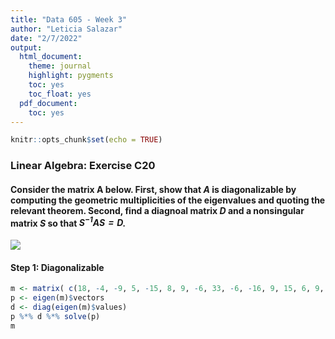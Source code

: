 ```yaml
---
title: "Data 605 - Week 3"
author: "Leticia Salazar"
date: "2/7/2022"
output:
  html_document:
    theme: journal
    highlight: pygments
    toc: yes
    toc_float: yes
  pdf_document:
    toc: yes
---
```


```r
knitr::opts_chunk$set(echo = TRUE)
```

### Linear Algebra: Exercise C20

#### Consider the matrix A below. First, show that *A* is diagonalizable by computing the geometric multiplicities of the eigenvalues and quoting the relevant theorem. Second, find a diagnoal matrix *D* and a nonsingular matrix *S* so that *$S^{-1}AS = D$.*

![](/Users/letiix3/Desktop/Data-605/Week-3/C20-Matrix.png)

#### Step 1: Diagonalizable

```r
m <- matrix( c(18, -4, -9, 5, -15, 8, 9, -6, 33, -6, -16, 9, 15, 6, 9, -4), nrow = 4, ncol = 4)
p <- eigen(m)$vectors
d <- diag(eigen(m)$values)
p %*% d %*% solve(p)
m
```












